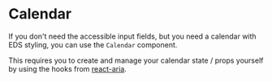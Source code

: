 

<Meta of={ComponentStories} />

<Links
  documentationUrl="https://eds.equinor.com/0b0c666ab/p/07b531-datetime-picker/b/86826a"
  sourceUrl="https://github.com/equinor/design-system/blob/develop/packages/eds-core-react/src/components/DatePicker/DatePicker.tsx"
  npmUrl="https://www.npmjs.com/package/@equinor/eds-core-react"
/>

# Calendar

If you don't need the accessible input fields, but you need a calendar with EDS styling, you can use the `Calendar` component.

This requires you to create and manage your calendar state / props yourself by using the hooks from [react-aria](https://react-spectrum.adobe.com/react-aria).

<Primary />
<Controls />
